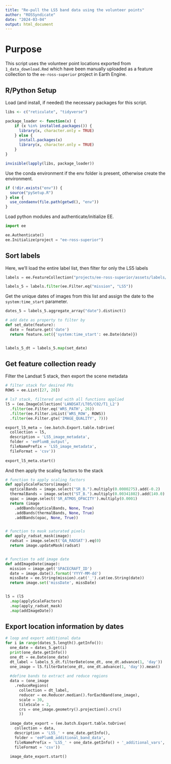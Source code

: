 ```yaml
---
title: "Re-pull the LS5 band data using the volunteer points"
author: "ROSSyndicate"
date: "2024-03-04"
output: html_document
---
```


# Purpose

This script uses the volunteer point locations exported from `1_data_download.Rmd` which have been manually uploaded as a feature collection to the `ee-ross-superior` project in Earth Engine.

## R/Python Setup

Load (and install, if needed) the necessary packages for this script.

```r
libs <- c("reticulate", "tidyverse")

package_loader <- function(x) {
    if (x %in% installed.packages()) {
      library(x, character.only = TRUE)
    } else {
      install.packages(x)
      library(x, character.only = TRUE)
    }
}

invisible(lapply(libs, package_loader))
```

Use the conda environment if the env folder is present, otherwise create the environment.

```r
if (!dir.exists("env")) {
  source("pySetup.R")
} else {
  use_condaenv(file.path(getwd(), "env"))
}
```

Load python modules and authenticate/initialize EE.

```python
import ee

ee.Authenticate()
ee.Initialize(project = "ee-ross-superior")
```

## Sort labels

Here, we'll load the entire label list, then filter for only the LS5 labels

```python
labels = ee.FeatureCollection("projects/ee-ross-superior/assets/labels/collated_label_data_v2023-07-20")

labels_5 = labels.filter(ee.Filter.eq("mission", "LS5"))
```

Get the unique dates of images from this list and assign the date to the `system:time_start` parameter.

```python
dates_5 = labels_5.aggregate_array("date").distinct()

# add date as property to filter by
def set_date(feature):
  date = feature.get('date')
  return feature.set({'system:time_start': ee.Date(date)})


labels_5_dt = labels_5.map(set_date)
```

## Get feature collection ready

Filter the Landsat 5 stack, then export the scene metadata

```python
# filter stack for desired PRs
ROWS = ee.List([27, 28])

# ls7 stack, filtered and with all functions applied
l5 = (ee.ImageCollection('LANDSAT/LT05/C02/T1_L2')
  .filter(ee.Filter.eq('WRS_PATH', 26))
  .filter(ee.Filter.inList('WRS_ROW', ROWS))
  .filter(ee.Filter.gte('IMAGE_QUALITY', 7)))

export_l5_meta = (ee.batch.Export.table.toDrive(
  collection = l5,
  description = 'LS5_image_metadata',
  folder = 'eePlumB_output',
  fileNamePrefix = 'LS5_image_metadata',
  fileFormat = 'csv'))
  
export_l5_meta.start()

```

And then apply the scaling factors to the stack

```python
# function to apply scaling factors
def applyScaleFactors(image):
  opticalBands = image.select("SR_B.").multiply(0.0000275).add(-0.2)
  thermalBands = image.select("ST_B.").multiply(0.00341802).add(149.0)
  opac = image.select('SR_ATMOS_OPACITY').multiply(0.0001)
  return (image
    .addBands(opticalBands, None, True)
    .addBands(thermalBands, None, True)
    .addBands(opac, None, True))


# function to mask saturated pixels
def apply_radsat_mask(image):
  radsat = image.select('QA_RADSAT').eq(0)
  return image.updateMask(radsat)


# function to add image date
def addImageDate(image):
  mission = image.get('SPACECRAFT_ID')
  date = image.date().format('YYYY-MM-dd')
  missDate = ee.String(mission).cat('_').cat(ee.String(date))
  return image.set('missDate', missDate)


l5 = (l5
  .map(applyScaleFactors)
  .map(apply_radsat_mask)
  .map(addImageDate))

```

## Export location information by dates

```python
# loop and export additional data
for i in range(dates_5.length().getInfo()):
  one_date = dates_5.get(i)
  print(one_date.getInfo())
  one_dt = ee.Date(one_date)
  dt_label = labels_5_dt.filterDate(one_dt, one_dt.advance(1, 'day'))
  one_image = l5.filterDate(one_dt, one_dt.advance(1, 'day')).mean()
  
  #define bands to extract and reduce regions
  data = (one_image
    .reduceRegions(
      collection = dt_label,
      reducer = ee.Reducer.median().forEachBand(one_image),
      scale = 30,
      tileScale = 2,
      crs = one_image.geometry().projection().crs()
      ))
  
  image_date_export = (ee.batch.Export.table.toDrive(
    collection = data,
    description = 'LS5_' + one_date.getInfo(),
    folder = 'eePlumB_additional_band_data',
    fileNamePrefix = 'LS5_' + one_date.getInfo() + '_additional_vars',
    fileFormat = 'csv'))
    
  image_date_export.start()

```
